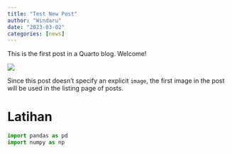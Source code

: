 ```yaml
---
title: "Test New Post"
author: "Windaru"
date: "2023-03-02"
categories: [news]
---
```


This is the first post in a Quarto blog. Welcome!

![](thumbnail.jpg)

Since this post doesn't specify an explicit `image`, the first image in the post will be used in the listing page of posts.

# Latihan

```python
import pandas as pd
import numpy as np

```